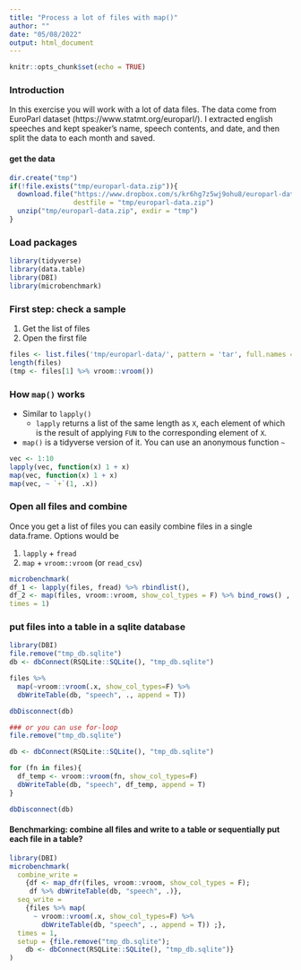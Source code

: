 ```yaml
---
title: "Process a lot of files with map()"
author: ""
date: "05/08/2022"
output: html_document
---
```

```r
knitr::opts_chunk$set(echo = TRUE)
```

### Introduction

In this exercise you will work with a lot of data files. The data come from EuroParl dataset (https://www.statmt.org/europarl/). I extracted english speeches and kept speaker's name, speech contents, and date, and then split the data to each month and saved. 

#### get the data

```r
dir.create("tmp")
if(!file.exists("tmp/europarl-data.zip")){
  download.file("https://www.dropbox.com/s/kr6hg7z5wj9ohu8/europarl-data.zip?dl=1", 
                destfile = "tmp/europarl-data.zip")
  unzip("tmp/europarl-data.zip", exdir = "tmp")
}
```

### Load packages

```r
library(tidyverse)
library(data.table)
library(DBI)
library(microbenchmark)

```

### First step: check a sample 

1. Get the list of files 
2. Open the first file

```r
files <- list.files('tmp/europarl-data/', pattern = 'tar', full.names = T)
length(files)
(tmp <- files[1] %>% vroom::vroom())
```

### How `map()` works

- Similar to `lapply()`
  - `lapply` returns a list of the same length as `X`, each element of which is the result of applying `FUN` to the corresponding element of `X`.
- `map()` is a tidyverse version of it. You can use an anonymous function `~`

```r
vec <- 1:10
lapply(vec, function(x) 1 + x)
map(vec, function(x) 1 + x)
map(vec, ~ `+`(1, .x))
```

### Open all files and combine

Once you get a list of files you can easily combine files in a single data.frame. Options would be

1. `lapply` + `fread`
2. `map` + `vroom::vroom` (or `read_csv`)

```r
microbenchmark(
df_1 <- lapply(files, fread) %>% rbindlist(),
df_2 <- map(files, vroom::vroom, show_col_types = F) %>% bind_rows() ,
times = 1)
```

### put files into a table in a sqlite database

```r
library(DBI)
file.remove("tmp_db.sqlite")
db <- dbConnect(RSQLite::SQLite(), "tmp_db.sqlite")

files %>% 
  map(~vroom::vroom(.x, show_col_types=F) %>% 
  dbWriteTable(db, "speech", ., append = T))

dbDisconnect(db)

### or you can use for-loop
file.remove("tmp_db.sqlite")

db <- dbConnect(RSQLite::SQLite(), "tmp_db.sqlite")

for (fn in files){
  df_temp <- vroom::vroom(fn, show_col_types=F)
  dbWriteTable(db, "speech", df_temp, append = T)
}

dbDisconnect(db)

```


#### Benchmarking: combine all files and write to a table or sequentially put each file in a table?

```r
library(DBI)
microbenchmark(
  combine_write = 
    {df <- map_dfr(files, vroom::vroom, show_col_types = F);
     df %>% dbWriteTable(db, "speech", .)},
  seq_write = 
    {files %>% map(
      ~ vroom::vroom(.x, show_col_types=F) %>% 
        dbWriteTable(db, "speech", ., append = T)) ;},
  times = 1,
  setup = {file.remove("tmp_db.sqlite"); 
    db <- dbConnect(RSQLite::SQLite(), "tmp_db.sqlite")}
)
```



